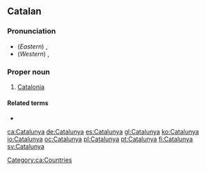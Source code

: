 ==Catalan==

===Pronunciation===
* (''Eastern'') {{IPA|/kətə'ɫuɲə/}}, {{SAMPA|/k@t@"5uJ@/}}
* (''Western'') {{IPA|/kata'ɫuɲa/}}, {{SAMPA|/kata"5uJa/}}

===Proper noun===
{{ca-proper noun|f}}

# [[Catalonia]]

====Related terms====
* {{l|ca|català}}

[[Category:ca:Countries]]

[[ca:Catalunya]]
[[de:Catalunya]]
[[es:Catalunya]]
[[gl:Catalunya]]
[[ko:Catalunya]]
[[io:Catalunya]]
[[oc:Catalunya]]
[[pl:Catalunya]]
[[pt:Catalunya]]
[[fi:Catalunya]]
[[sv:Catalunya]]